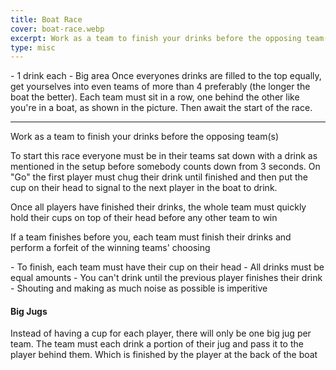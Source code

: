 ```yaml
---
title: Boat Race
cover: boat-race.webp
excerpt: Work as a team to finish your drinks before the opposing team(s)
type: misc
---
```


<GameHero
  cover="/images/boat-race.webp"
  alt="Boat Race"
/>

<GameSection title="Equipment" icon="/images/liquor.webp">
-   1 drink each
-   Big area
</GameSection>

<GameSection title="Setup" icon="/images/settings.webp">
Once everyones drinks are filled to the top equally, get yourselves into even teams of more than 4 preferably (the longer the boat the better). Each team must sit in a row, one behind the other like you're in a boat, as shown in the picture. Then await the start of the race.

* * *
</GameSection>

<GameSection title="Aim of the Game" icon="/images/target.webp">
<p>Work as a team to finish your drinks before the opposing team(s)</p>
</GameSection>

<GameSection title="How to Play" icon="/images/question.webp">
To start this race everyone must be in their teams sat down with a drink as mentioned in the setup before somebody counts down from 3 seconds. On "Go" the first player must chug their drink until finished and then put the cup on their head to signal to the next player in the boat to drink.

Once all players have finished their drinks, the whole team must quickly hold their cups on top of their head before any other team to win

If a team finishes before you, each team must finish their drinks and perform a forfeit of the winning teams' choosing
</GameSection>

<GameSection title="Rules" icon="/images/rules.webp">
-   To finish, each team must have their cup on their head
-   All drinks must be equal amounts
-   You can't drink until the previous player finishes their drink
-   Shouting and making as much noise as possible is imperitive
</GameSection>

<GameSection title="Special Edition" icon="/images/special.webp">

<h4>Big Jugs</h4>

<p>Instead of having a cup for each player, there will only be one big jug per team. The team must each drink a portion of their jug and pass it to the player behind them. Which is finished by the player at the back of the boat</p>
</GameSection>

<ShareButtons title="Boat Race" />

<FeedbackCard>
</FeedbackCard>
